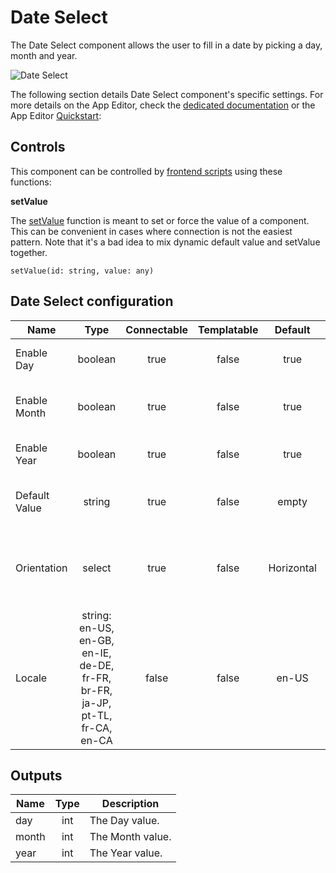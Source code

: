 
# Date Select

The Date Select component allows the user to fill in a date by picking a day, month and year.

![Date Select](../../assets/apps/4_app_component_library/date_select.png "Date Select")

The following section details Date Select component's specific settings. For more details on the App Editor, check the [dedicated documentation](../0_app_editor/index.mdx) or the App Editor [Quickstart](../../getting_started/7_apps_quickstart/index.mdx):

<div className="grid grid-cols-2 gap-6 mb-4">
	<DocCard
		color="orange"
		title="App Editor Documentation"
		description="The app editor is a low-code builder to create custom User Interfaces with a mix of drag-and-drop and code."
		href="/docs/apps/app_editor"
	/>
	<DocCard
		color="orange"
		title="Apps Quickstart"
		description="Learn how to build your first app in a matter of minutes."
		href="/docs/getting_started/apps_quickstart"
	/>
</div>

## Controls

This component can be controlled by [frontend scripts](../3_app-runnable-panel.mdx#frontend-scripts) using these functions:

**setValue**

The [setValue](../3_app-runnable-panel.mdx#setvalue) function is meant to set or force the value of a component. This can be convenient in cases where connection is not the easiest pattern. Note that it's a bad idea to mix dynamic default value and setValue together.

`setValue(id: string, value: any)`

<div className="grid grid-cols-2 gap-6 mb-4">
	<DocCard
		color="orange"
		title="Runnable Editor"
		description="Learn how to create and configure Apps runnables."
		href="/docs/apps/app-runnable-panel"
	/>
</div>

## Date Select configuration

| Name          |  Type  | Connectable | Templatable | Default | Description                          |
| ------------- | :----: | :---------: | :---------: | :-----: | ------------------------------------ |
| Enable Day    | boolean |    true     |    false    |   true  | Whether the user can pick a day.    |
| Enable Month   | boolean |    true     |    false    |   true  | Whether the user can pick a month. |
| Enable Year   | boolean |    true     |    false    |   true  | Whether the user can pick a year.   |
| Default Value | string |    true     |    false    |    empty    | The default value of the Date select component. |
| Orientation | select |    true     |    false    | Horizontal  | Orientation of list of items ("Horizontal" or "Vertical").|
| Locale              | string: en-US, en-GB, en-IE, de-DE, fr-FR, br-FR, ja-JP, pt-TL, fr-CA, en-CA |    false    |    false    |  en-US  | The format of the date. |

## Outputs

| Name   |  Type  | Description           |
| ------ | :----: | --------------------- |
| day    | int    | The Day value.        |
| month  | int    | The Month value.      |
| year   | int    | The Year value.       |